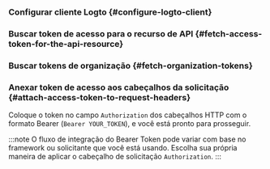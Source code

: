 

<ApiResourcesDescription />

### Configurar cliente Logto \{#configure-logto-client}

<ConfigApiResources />

### Buscar token de acesso para o recurso de API \{#fetch-access-token-for-the-api-resource}

<FetchAccessTokenForApiResources />

### Buscar tokens de organização \{#fetch-organization-tokens}

<FetchOrganizationTokenForUser />

### Anexar token de acesso aos cabeçalhos da solicitação \{#attach-access-token-to-request-headers}

Coloque o token no campo `Authorization` dos cabeçalhos HTTP com o formato Bearer (`Bearer YOUR_TOKEN`), e você está pronto para prosseguir.

:::note
O fluxo de integração do Bearer Token pode variar com base no framework ou solicitante que você está usando. Escolha sua própria maneira de aplicar o cabeçalho de solicitação `Authorization`.
:::
